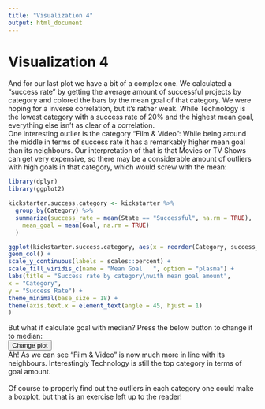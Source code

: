 ```yaml
---
title: "Visualization 4"
output: html_document
---
```


# Visualization 4

<script type="text/javascript">
function showSolution(){
    first=document.getElementById('first')
    second=document.getElementById('second')
    if(first.style.visibility=='visible'){
        first.style.visibility='hidden';
        first.style.display='none';
        second.style.visibility="visible";
        second.style.display='block';
    }else{
        first.style.visibility="visible";
        first.style.display='block';
        second.style.visibility='hidden';
        second.style.display='none';
    }
}
</script>

And for our last plot we have a bit of a complex one. We calculated a "success rate" by getting the average amount of successful projects by category and colored the bars by the mean goal of that category. We were hoping for a inverse correlation, but it's rather weak. While Technology is the lowest category with a success rate of 20% and the highest mean goal, everything else isn't as clear of a correlation.
<br>
One interesting outlier is the category "Film & Video": While being around the middle in terms of success rate it has a remarkably higher mean goal than its neighbours. Our interpretation of that is that Movies or TV Shows can get very expensive, so there may be a considerable amount of outliers with high goals in that category, which would screw with the mean:

<div id='first' style='visibility:visible;display:block'>
```r
library(dplyr)
library(ggplot2)

kickstarter.success.category <- kickstarter %>%
  group_by(Category) %>%
  summarize(success_rate = mean(State == "Successful", na.rm = TRUE),
    mean_goal = mean(Goal, na.rm = TRUE)
  )

ggplot(kickstarter.success.category, aes(x = reorder(Category, success_rate), y = success_rate, fill = mean_goal)) +
geom_col() +
scale_y_continuous(labels = scales::percent) +
scale_fill_viridis_c(name = "Mean Goal   ", option = "plasma") +
labs(title = "Success rate by category\nwith mean goal amount",
x = "Category",
y = "Success Rate") +
theme_minimal(base_size = 18) +
theme(axis.text.x = element_text(angle = 45, hjust = 1)
)

```
</div>

<div id='second' style='visibility:hidden;display:none'>
```r
kickstarter.success.category <- kickstarter %>%
  group_by(Category) %>%
  summarize(success_rate = mean(State == "Successful", na.rm = TRUE),
            median_goal = median(Goal, na.rm = TRUE)
  )

ggplot(kickstarter.success.category, aes(x = reorder(Category, success_rate), y = success_rate, fill = median_goal)) +
geom_col() +
scale_y_continuous(labels = scales::percent) +
scale_fill_viridis_c(name = "Median Goal", option = "plasma") +
labs(title = "Success rate by category\nwith median goal amount",
x = "Category",
y = "Success Rate") +
theme_minimal(base_size = 18) +
theme(axis.text.x = element_text(angle = 45, hjust = 1)
)
```
</div>

But what if calculate goal with median? Press the below button to change it to median:<br>
<button type='button' class="btn btn-primary" onclick='showSolution();'>Change plot</button><br>
Ah! As we can see "Film & Video" is now much more in line with its neighbours. Interestingly Technology is still the top category in terms of goal amount.
<br><br>
Of course to properly find out the outliers in each category one could make a boxplot, but that is an exercise left up to the reader!

